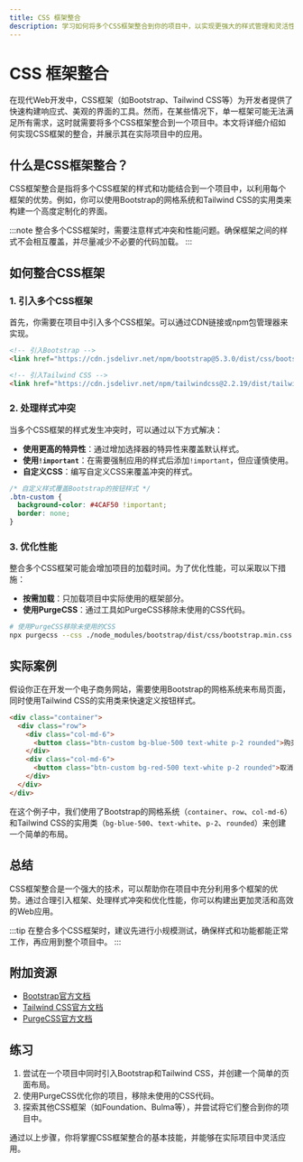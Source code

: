 ```yaml
---
title: CSS 框架整合
description: 学习如何将多个CSS框架整合到你的项目中，以实现更强大的样式管理和灵活性。
---
```


# CSS 框架整合

在现代Web开发中，CSS框架（如Bootstrap、Tailwind CSS等）为开发者提供了快速构建响应式、美观的界面的工具。然而，在某些情况下，单一框架可能无法满足所有需求，这时就需要将多个CSS框架整合到一个项目中。本文将详细介绍如何实现CSS框架的整合，并展示其在实际项目中的应用。

## 什么是CSS框架整合？

CSS框架整合是指将多个CSS框架的样式和功能结合到一个项目中，以利用每个框架的优势。例如，你可以使用Bootstrap的网格系统和Tailwind CSS的实用类来构建一个高度定制化的界面。

:::note
整合多个CSS框架时，需要注意样式冲突和性能问题。确保框架之间的样式不会相互覆盖，并尽量减少不必要的代码加载。
:::

## 如何整合CSS框架

### 1. 引入多个CSS框架

首先，你需要在项目中引入多个CSS框架。可以通过CDN链接或npm包管理器来实现。

```html
<!-- 引入Bootstrap -->
<link href="https://cdn.jsdelivr.net/npm/bootstrap@5.3.0/dist/css/bootstrap.min.css" rel="stylesheet" />

<!-- 引入Tailwind CSS -->
<link href="https://cdn.jsdelivr.net/npm/tailwindcss@2.2.19/dist/tailwind.min.css" rel="stylesheet" />
```

### 2. 处理样式冲突

当多个CSS框架的样式发生冲突时，可以通过以下方式解决：

- **使用更高的特异性**：通过增加选择器的特异性来覆盖默认样式。
- **使用`!important`**：在需要强制应用的样式后添加`!important`，但应谨慎使用。
- **自定义CSS**：编写自定义CSS来覆盖冲突的样式。

```css
/* 自定义样式覆盖Bootstrap的按钮样式 */
.btn-custom {
  background-color: #4CAF50 !important;
  border: none;
}
```

### 3. 优化性能

整合多个CSS框架可能会增加项目的加载时间。为了优化性能，可以采取以下措施：

- **按需加载**：只加载项目中实际使用的框架部分。
- **使用PurgeCSS**：通过工具如PurgeCSS移除未使用的CSS代码。

```bash
# 使用PurgeCSS移除未使用的CSS
npx purgecss --css ./node_modules/bootstrap/dist/css/bootstrap.min.css --content ./src/**/*.html --output ./dist/css
```

## 实际案例

假设你正在开发一个电子商务网站，需要使用Bootstrap的网格系统来布局页面，同时使用Tailwind CSS的实用类来快速定义按钮样式。

```html
<div class="container">
  <div class="row">
    <div class="col-md-6">
      <button class="btn-custom bg-blue-500 text-white p-2 rounded">购买</button>
    </div>
    <div class="col-md-6">
      <button class="btn-custom bg-red-500 text-white p-2 rounded">取消</button>
    </div>
  </div>
</div>
```

在这个例子中，我们使用了Bootstrap的网格系统（`container`、`row`、`col-md-6`）和Tailwind CSS的实用类（`bg-blue-500`、`text-white`、`p-2`、`rounded`）来创建一个简单的布局。

## 总结

CSS框架整合是一个强大的技术，可以帮助你在项目中充分利用多个框架的优势。通过合理引入框架、处理样式冲突和优化性能，你可以构建出更加灵活和高效的Web应用。

:::tip
在整合多个CSS框架时，建议先进行小规模测试，确保样式和功能都能正常工作，再应用到整个项目中。
:::

## 附加资源

- [Bootstrap官方文档](https://getbootstrap.com/docs/5.3/getting-started/introduction/)
- [Tailwind CSS官方文档](https://tailwindcss.com/docs)
- [PurgeCSS官方文档](https://purgecss.com/)

## 练习

1. 尝试在一个项目中同时引入Bootstrap和Tailwind CSS，并创建一个简单的页面布局。
2. 使用PurgeCSS优化你的项目，移除未使用的CSS代码。
3. 探索其他CSS框架（如Foundation、Bulma等），并尝试将它们整合到你的项目中。

通过以上步骤，你将掌握CSS框架整合的基本技能，并能够在实际项目中灵活应用。